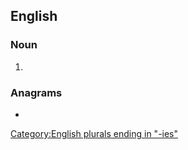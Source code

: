 ==English==

===Noun===
{{head|en|noun plural form}}

# {{plural of|tammy|lang=en}}

===Anagrams===
* {{anagrams|en|a=aeimmst|mismate}}

[[Category:English plurals ending in "-ies"]]